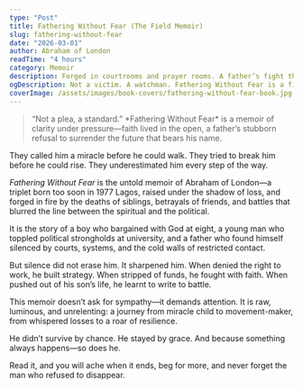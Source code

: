```yaml
---
type: "Post"
title: Fathering Without Fear (The Field Memoir)
slug: fathering-without-fear
date: "2026-03-01"
author: Abraham of London
readTime: "4 hours"
category: Memoir
description: Forged in courtrooms and prayer rooms. A father’s fight through fire—purpose, grace, and the long road to legacy.
ogDescription: Not a victim. A watchman. Fathering Without Fear is a field-memoir for dads who refuse to disappear.
coverImage: /assets/images/book-covers/fathering-without-fear-book.jpg
---
```


<blockquote>
  “Not a plea, a standard.” *Fathering Without Fear* is a memoir of clarity under pressure—faith lived in the open, a father’s stubborn refusal to surrender the future that bears his name.
</blockquote>

They called him a miracle before he could walk. They tried to break him before he could rise. They underestimated him every step of the way.

*Fathering Without Fear* is the untold memoir of Abraham of London—a triplet born too soon in 1977 Lagos, raised under the shadow of loss, and forged in fire by the deaths of siblings, betrayals of friends, and battles that blurred the line between the spiritual and the political.

It is the story of a boy who bargained with God at eight, a young man who toppled political strongholds at university, and a father who found himself silenced by courts, systems, and the cold walls of restricted contact.

But silence did not erase him. It sharpened him. When denied the right to work, he built strategy. When stripped of funds, he fought with faith. When pushed out of his son’s life, he learnt to write to battle.

This memoir doesn’t ask for sympathy—it demands attention. It is raw, luminous, and unrelenting: a journey from miracle child to movement-maker, from whispered losses to a roar of resilience.

He didn’t survive by chance. He stayed by grace. And because something always happens—so does he.

Read it, and you will ache when it ends, beg for more, and never forget the man who refused to disappear.
